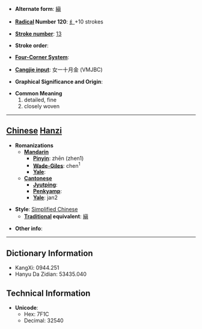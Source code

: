 * '''Alternate form''': [[縝]]

* '''[[Wiktionary:Chinese radical index| Radical]] Number 120''': [[Wiktionary:Chinese radical index 纟|纟]]+10 strokes

* '''[[Wiktionary:Chinese total strokes index|Stroke number]]''': [[Wiktionary:Chinese total strokes index 13|13]]

* '''Stroke order''': 

* '''[[Wiktionary:Chinese four corner index|Four-Corner System]]''': 

* '''[[Wiktionary:Chinese Cangjie index|Cangjie input]]''': 女一十月金 (VMJBC)

* '''Graphical Significance and Origin''': 

* '''Common Meaning'''
*#detailed, fine
*# closely woven


----

== [[Chinese]] [[Hanzi]] ==

* '''Romanizations'''
** '''[[Mandarin]]'''
*** '''[[Pinyin]]''': zhēn (zhen1)
*** '''[[Wade-Giles]]''': chen<sup>1</sup>
*** '''[[Yale]]''': 
** '''[[Cantonese]]'''
*** '''[[Jyutping]]''':
*** '''[[Penkyamp]]''': 
*** '''[[Yale]]''': jan2

* '''Style''': [[Simplified Chinese]] 
** '''[[Traditional Chinese|Traditional]] equivalent''': [[縝]]

* '''Other info''': 

----

== Dictionary Information ==

* KangXi: 0944.251
* Hanyu Da Zidian: 53435.040

== Technical Information ==

* '''Unicode''':
** Hex: 7F1C
** Decimal: 32540